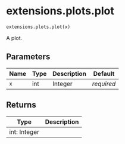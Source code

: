 # extensions.plots.plot { #caml.extensions.plots.plot }

`extensions.plots.plot(x)`

A plot.

## Parameters

| Name   | Type   | Description   | Default    |
|--------|--------|---------------|------------|
| `x`    | int    | Integer       | _required_ |

## Returns

| Type         | Description   |
|--------------|---------------|
| int: Integer |               |